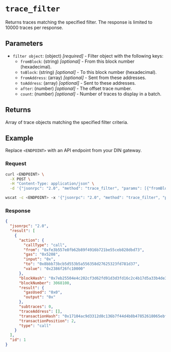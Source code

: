 
# `trace_filter`

Returns traces matching the specified filter. The response is limited to 10000 traces per response.

## Parameters

- `filter object`: (object) _[required]_ - Filter object with the following keys:
  - `fromBlock`: (string) _[optional]_ - From this block number (hexadecimal).
  - `toBlock`: (string) _[optional]_ - To this block number (hexadecimal).
  - `fromAddress`: (array) _[optional]_ - Sent from these addresses.
  - `toAddress`: (array) _[optional]_ - Sent to these addresses.
  - `after`: (number) _[optional]_ - The offset trace number.
  - `count`: (number) _[optional]_ - Number of traces to display in a batch.

## Returns

Array of trace objects matching the specified filter criteria.

## Example

Replace `<ENDPOINT>` with an API endpoint from your DIN gateway.

### Request

<Tabs>
  <TabItem value="curl">

```bash
curl <ENDPOINT> \
  -X POST \
  -H "Content-Type: application/json" \
  -d '{"jsonrpc": "2.0", "method": "trace_filter", "params": [{"fromBlock": "0x2ed0c4", "toBlock": "0x2ed128", "toAddress": ["0x8bbB73BCB5d553B5A556358d27625323Fd781D37"]}], "id": 1}'
```

  </TabItem>
  <TabItem value="WSS">

```bash
wscat -c <ENDPOINT> -x '{"jsonrpc": "2.0", "method": "trace_filter", "params": [{"fromBlock": "0x2ed0c4", "toBlock": "0x2ed128", "toAddress": ["0x8bbB73BCB5d553B5A556358d27625323Fd781D37"]}], "id": 1}'
```

  </TabItem>
</Tabs>

### Response

<Tabs>
  <TabItem value="JSON">

```json
{
  "jsonrpc": "2.0",
  "result": [
    {
      "action": {
        "callType": "call",
        "from": "0xfe3b557e8fb62b89f4916b721be55ceb828dbd73",
        "gas": "0x5208",
        "input": "0x",
        "to": "0x8bbb73bcb5d553b5a556358d27625323fd781d37",
        "value": "0x2386f26fc10000"
      },
      "blockHash": "0x7eb25504e4c202cf3d62fd91d3d3fd16c2c4b17d5a33b4de3e64e2b7db0baf3b",
      "blockNumber": 3068100,
      "result": {
        "gasUsed": "0x0",
        "output": "0x"
      },
      "subtraces": 0,
      "traceAddress": [],
      "transactionHash": "0x17104ac9d3312d8c136b7f44d4b8b47852618065ebfa534bd2d3b5ef218ca1f3",
      "transactionPosition": 2,
      "type": "call"
    }
  ],
  "id": 1
}
```

  </TabItem>
</Tabs>
